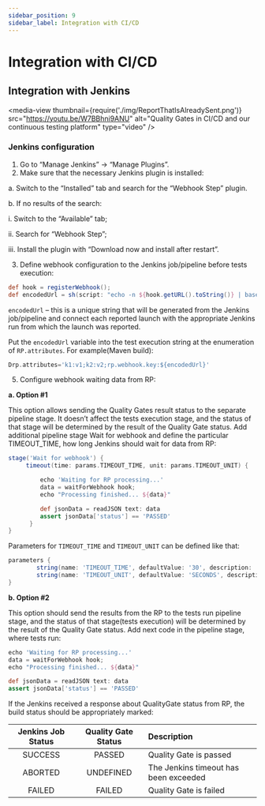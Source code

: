 ```yaml
---
sidebar_position: 9
sidebar_label: Integration with CI/CD
---
```


# Integration with CI/CD

## Integration with Jenkins

<media-view thumbnail={require('./img/ReportThatIsAlreadySent.png')} src="https://youtu.be/W7BBhni9ANU" alt="Quality Gates in CI/CD and our continuous testing platform" type="video" />

### Jenkins configuration

1. Go to “Manage Jenkins” -> “Manage Plugins”.
2. Make sure that the necessary Jenkins plugin is installed:

a. Switch to the “Installed” tab and search for the “Webhook Step” plugin.

b. If no results of the search:

i. Switch to the “Available” tab;

ii. Search for “Webhook Step”;

iii. Install the plugin with “Download now and install after restart”.

3. Define webhook configuration to the Jenkins job/pipeline before tests execution:

```groovy
def hook = registerWebhook();
def encodedUrl = sh(script: "echo -n ${hook.getURL().toString()} | base64 -w 0", returnStdout: true)
```

```encodedUrl``` – this is a unique string that will be generated from the Jenkins job/pipeline and connect each reported launch with the appropriate Jenkins run from which the launch was reported.


Put the ```encodedUrl``` variable into the test execution string at the enumeration of ```RP.attributes```. For example(Maven build):

```groovy
Drp.attributes='k1:v1;k2:v2;rp.webhook.key:${encodedUrl}'
```

5. Configure webhook waiting data from RP:

**a. Option #1**

This option allows sending the Quality Gates result status to the separate pipeline stage. It doesn’t affect the tests execution stage, and the status of that stage will be determined by the result of the Quality Gate status.
Add additional pipeline stage Wait for webhook and define the particular TIMEOUT_TIME, how long Jenkins should wait for data from RP:

```groovy
stage('Wait for webhook') {
     timeout(time: params.TIMEOUT_TIME, unit: params.TIMEOUT_UNIT) {

         echo 'Waiting for RP processing...'
         data = waitForWebhook hook;
         echo "Processing finished... ${data}"

         def jsonData = readJSON text: data
         assert jsonData['status'] == 'PASSED' 
      }
}
```

Parameters for ```TIMEOUT_TIME``` and ```TIMEOUT_UNIT``` can be defined like that:

```groovy
parameters {
        string(name: 'TIMEOUT_TIME', defaultValue: '30', description: '')
        string(name: 'TIMEOUT_UNIT', defaultValue: 'SECONDS', description: '')
}
```

**b. Option #2**

This option should send the results from the RP to the tests run pipeline stage, and the status of that stage(tests execution) will be determined by the result of the Quality Gate status.
Add next code in the pipeline stage, where tests run:

```groovy
echo 'Waiting for RP processing...'
data = waitForWebhook hook;
echo "Processing finished... ${data}"

def jsonData = readJSON text: data
assert jsonData['status'] == 'PASSED'
```

If the Jenkins received a response about QualityGate status from RP, the build status should be appropriately marked:

| Jenkins Job Status | Quality Gate Status | Description              |
| :----:      |    :----:   | :---                                    |
| SUCCESS     | PASSED      | Quality Gate is passed                  |
| ABORTED	    | UNDEFINED   | The Jenkins timeout has been exceeded   |
| FAILED      | FAILED      | Quality Gate is failed                  |		
	
